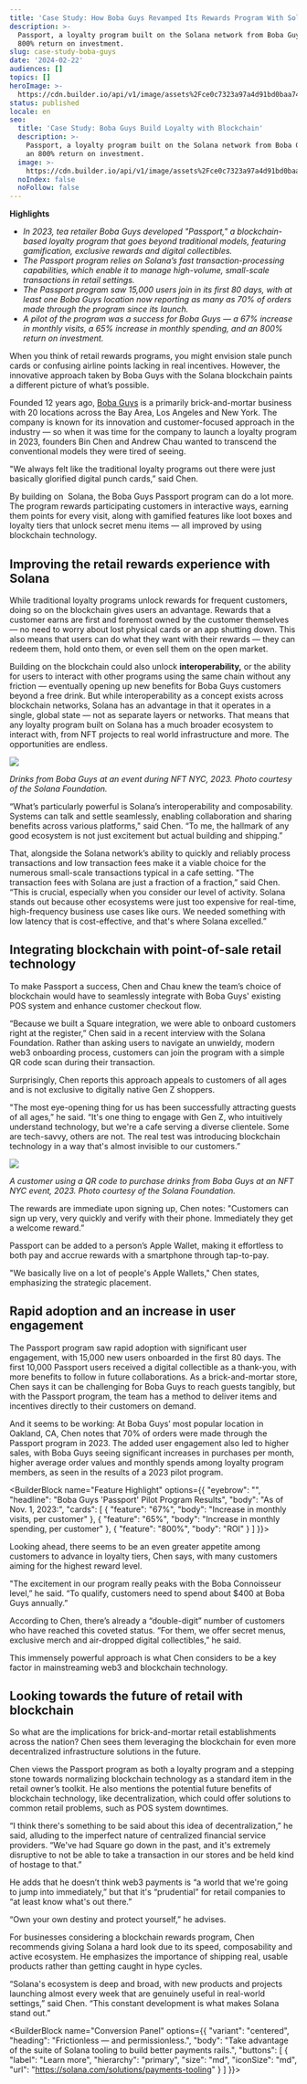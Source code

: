 ```yaml
---
title: 'Case Study: How Boba Guys Revamped Its Rewards Program With Solana'
description: >-
  Passport, a loyalty program built on the Solana network from Boba Guys, saw an
  800% return on investment.
slug: case-study-boba-guys
date: '2024-02-22'
audiences: []
topics: []
heroImage: >-
  https://cdn.builder.io/api/v1/image/assets%2Fce0c7323a97a4d91bd0baa7490ec9139%2Fa6225b5423aa493893522ac30496fce7
status: published
locale: en
seo:
  title: 'Case Study: Boba Guys Build Loyalty with Blockchain'
  description: >-
    Passport, a loyalty program built on the Solana network from Boba Guys, saw
    an 800% return on investment.
  image: >-
    https://cdn.builder.io/api/v1/image/assets%2Fce0c7323a97a4d91bd0baa7490ec9139%2Fa6225b5423aa493893522ac30496fce7
  noIndex: false
  noFollow: false
---
```


**Highlights**

-   _In 2023, tea retailer Boba Guys developed "Passport," a blockchain-based loyalty program that goes beyond traditional models, featuring gamification, exclusive rewards and digital collectibles._
-   _The Passport program relies on Solana’s fast transaction-processing capabilities, which enable it to manage high-volume, small-scale transactions in retail settings._
-   _The Passport program saw 15,000 users join in its first 80 days, with at least one Boba Guys location now reporting as many as 70% of orders made through the program since its launch._
-   _A pilot of the program was a success for Boba Guys — a 67% increase in monthly visits, a 65% increase in monthly spending, and an 800% return on investment._

When you think of retail rewards programs, you might envision stale punch cards or confusing airline points lacking in real incentives. However, the innovative approach taken by Boba Guys with the Solana blockchain paints a different picture of what’s possible.

Founded 12 years ago, [Boba Guys](https://www.bobaguys.com/our-story) is a primarily brick-and-mortar business with 20 locations across the Bay Area, Los Angeles and New York. The company is known for its innovation and customer-focused approach in the industry — so when it was time for the company to launch a loyalty program in 2023, founders Bin Chen and Andrew Chau wanted to transcend the conventional models they were tired of seeing. 

"We always felt like the traditional loyalty programs out there were just basically glorified digital punch cards,” said Chen. 

By building on  Solana, the Boba Guys Passport program can do a lot more. The program rewards participating customers in interactive ways, earning them points for every visit, along with gamified features like loot boxes and loyalty tiers that unlock secret menu items — all improved by using blockchain technology.

## Improving the retail rewards experience with Solana


While traditional loyalty programs unlock rewards for frequent customers, doing so on the blockchain gives users an advantage. Rewards that a customer earns are first and foremost owned by the customer themselves — no need to worry about lost physical cards or an app shutting down. This also means that users can do what they want with their rewards — they can redeem them, hold onto them, or even sell them on the open market.

Building on the blockchain could also unlock **interoperability,** or the ability for users to interact with other programs using the same chain without any friction — eventually opening up new benefits for Boba Guys customers beyond a free drink. But while interoperability as a concept exists across blockchain networks, Solana has an advantage in that it operates in a single, global state — not as separate layers or networks. That means that any loyalty program built on Solana has a much broader ecosystem to interact with, from NFT projects to real world infrastructure and more. The opportunities are endless.

![](https://cdn.builder.io/api/v1/image/assets%2Fce0c7323a97a4d91bd0baa7490ec9139%2Fe5e3ee93559f43288dad93976e53b826?width=498)

_Drinks from Boba Guys at an event during NFT NYC, 2023. Photo courtesy of the Solana Foundation._


“What’s particularly powerful is Solana’s interoperability and composability. Systems can talk and settle seamlessly, enabling collaboration and sharing benefits across various platforms," said Chen. “To me, the hallmark of any good ecosystem is not just excitement but actual building and shipping.”

That, alongside the Solana network’s ability to quickly and reliably process transactions and low transaction fees make it a viable choice for the numerous small-scale transactions typical in a cafe setting. "The transaction fees with Solana are just a fraction of a fraction,” said Chen. “This is crucial, especially when you consider our level of activity. Solana stands out because other ecosystems were just too expensive for real-time, high-frequency business use cases like ours. We needed something with low latency that is cost-effective, and that's where Solana excelled.”

## Integrating blockchain with point-of-sale retail technology

To make Passport a success, Chen and Chau knew the team’s choice of blockchain would have to seamlessly integrate with Boba Guys' existing POS system and enhance customer checkout flow.


“Because we built a Square integration, we were able to onboard customers right at the register,” Chen said in a recent interview with the Solana Foundation. Rather than asking users to navigate an unwieldy, modern web3 onboarding process, customers can join the program with a simple QR code scan during their transaction. 

Surprisingly, Chen reports this approach appeals to customers of all ages and is not exclusive to digitally native Gen Z shoppers. 

"The most eye-opening thing for us has been successfully attracting guests of all ages,” he said. “It's one thing to engage with Gen Z, who intuitively understand technology, but we're a cafe serving a diverse clientele. Some are tech-savvy, others are not. The real test was introducing blockchain technology in a way that's almost invisible to our customers.”

![](https://cdn.builder.io/api/v1/image/assets%2Fce0c7323a97a4d91bd0baa7490ec9139%2F20ed872d52c34771af9e4fede0a3621c?width=498)

_A customer using a QR code to purchase drinks from Boba Guys at an NFT NYC event, 2023. Photo courtesy of the Solana Foundation._


The rewards are immediate upon signing up, Chen notes: "Customers can sign up very, very quickly and verify with their phone. Immediately they get a welcome reward.”

Passport can be added to a person’s Apple Wallet, making it effortless to both pay and accrue rewards with a smartphone through tap-to-pay. 

"We basically live on a lot of people's Apple Wallets," Chen states, emphasizing the strategic placement. 

## Rapid adoption and an increase in user engagement

The Passport program saw rapid adoption with significant user engagement, with 15,000 new users onboarded in the first 80 days. The first 10,000 Passport users received a digital collectible as a thank-you, with more benefits to follow in future collaborations. As a brick-and-mortar store, Chen says it can be challenging for Boba Guys to reach guests tangibly, but with the Passport program, the team has a method to deliver items and incentives directly to their customers on demand. 

And it seems to be working: At Boba Guys’ most popular location in Oakland, CA, Chen notes that 70% of orders were made through the Passport program in 2023. The added user engagement also led to higher sales, with Boba Guys seeing significant increases in purchases per month, higher average order values and monthly spends among loyalty program members, as seen in the results of a 2023 pilot program.

<BuilderBlock name="Feature Highlight" options={{
  "eyebrow": "",
  "headline": "Boba Guys 'Passport' Pilot Program Results",
  "body": "As of Nov. 1, 2023:",
  "cards": [
    {
      "feature": "67%",
      "body": "Increase in monthly visits, per customer"
    },
    {
      "feature": "65%",
      "body": "Increase in monthly spending, per customer"
    },
    {
      "feature": "800%",
      "body": "ROI"
    }
  ]
}}>

</BuilderBlock>

Looking ahead, there seems to be an even greater appetite among customers to advance in loyalty tiers, Chen says, with many customers aiming for the highest reward level.

"The excitement in our program really peaks with the Boba Connoisseur level,” he said. “To qualify, customers need to spend about $400 at Boba Guys annually.”

According to Chen, there’s already a “double-digit” number of customers who have reached this coveted status. “For them, we offer secret menus, exclusive merch and air-dropped digital collectibles,” he said.

This immensely powerful approach is what Chen considers to be a key factor in mainstreaming web3 and blockchain technology.


<YouTube videoId="yoZ2eF6Na7w" />


## Looking towards the future of retail with blockchain

So what are the implications for brick-and-mortar retail establishments across the nation? Chen sees them leveraging the blockchain for even more decentralized infrastructure solutions in the future. 

Chen views the Passport program as both a loyalty program and a stepping stone towards normalizing blockchain technology as a standard item in the retail owner’s toolkit. He also mentions the potential future benefits of blockchain technology, like decentralization, which could offer solutions to common retail problems, such as POS system downtimes.

“I think there's something to be said about this idea of decentralization,” he said, alluding to the imperfect nature of centralized financial service providers. “We've had Square go down in the past, and it's extremely disruptive to not be able to take a transaction in our stores and be held kind of hostage to that.”

He adds that he doesn’t think web3 payments is “a world that we're going to jump into immediately,” but that it's “prudential” for retail companies to “at least know what's out there.”

“Own your own destiny and protect yourself,” he advises.

For businesses considering a blockchain rewards program, Chen recommends giving Solana a hard look due to its speed, composability and active ecosystem. He emphasizes the importance of shipping real, usable products rather than getting caught in hype cycles.

“Solana's ecosystem is deep and broad, with new products and projects launching almost every week that are genuinely useful in real-world settings,” said Chen. “This constant development is what makes Solana stand out.”

<BuilderBlock name="Conversion Panel" options={{
  "variant": "centered",
  "heading": "Frictionless — and permissionless.",
  "body": "Take advantage of the suite of Solana tooling to build better payments rails.",
  "buttons": [
    {
      "label": "Learn more",
      "hierarchy": "primary",
      "size": "md",
      "iconSize": "md",
      "url": "https://solana.com/solutions/payments-tooling"
    }
  ]
}}>

</BuilderBlock>
